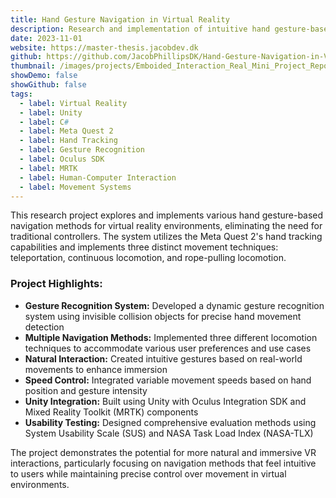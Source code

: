 ```yaml
---
title: Hand Gesture Navigation in Virtual Reality
description: Research and implementation of intuitive hand gesture-based locomotion methods for virtual reality environments, focusing on natural movement without controllers.
date: 2023-11-01
website: https://master-thesis.jacobdev.dk
github: https://github.com/JacobPhillipsDK/Hand-Gesture-Navigation-in-Virtual-Reality
thumbnail: /images/projects/Emboided_Interaction_Real_Mini_Project_Report.jpg
showDemo: false
showGithub: false
tags:
  - label: Virtual Reality
  - label: Unity
  - label: C#
  - label: Meta Quest 2
  - label: Hand Tracking
  - label: Gesture Recognition
  - label: Oculus SDK
  - label: MRTK
  - label: Human-Computer Interaction
  - label: Movement Systems
---
```

This research project explores and implements various hand gesture-based navigation methods for virtual reality environments, eliminating the need for traditional controllers. The system utilizes the Meta Quest 2's hand tracking capabilities and implements three distinct movement techniques: teleportation, continuous locomotion, and rope-pulling locomotion.

### Project Highlights:

- **Gesture Recognition System:** Developed a dynamic gesture recognition system using invisible collision objects for precise hand movement detection
- **Multiple Navigation Methods:** Implemented three different locomotion techniques to accommodate various user preferences and use cases
- **Natural Interaction:** Created intuitive gestures based on real-world movements to enhance immersion
- **Speed Control:** Integrated variable movement speeds based on hand position and gesture intensity
- **Unity Integration:** Built using Unity with Oculus Integration SDK and Mixed Reality Toolkit (MRTK) components
- **Usability Testing:** Designed comprehensive evaluation methods using System Usability Scale (SUS) and NASA Task Load Index (NASA-TLX)

The project demonstrates the potential for more natural and immersive VR interactions, particularly focusing on navigation methods that feel intuitive to users while maintaining precise control over movement in virtual environments.